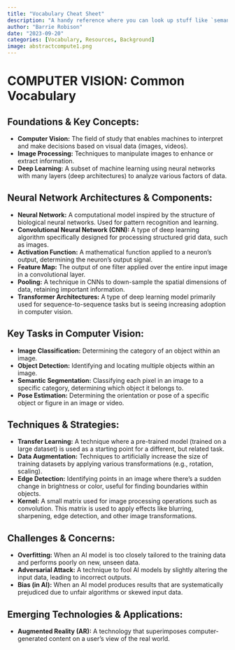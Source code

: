 ```yaml
---
title: "Vocabulary Cheat Sheet"
description: "A handy reference where you can look up stuff like `semantic segmentation`."
author: "Barrie Robison"
date: "2023-09-20"
categories: [Vocabulary, Resources, Background]
image: abstractcompute1.png
---
```


# COMPUTER VISION: Common Vocabulary

## Foundations & Key Concepts:
- **Computer Vision:** The field of study that enables machines to interpret and make decisions based on visual data (images, videos).
- **Image Processing:** Techniques to manipulate images to enhance or extract information.
- **Deep Learning:** A subset of machine learning using neural networks with many layers (deep architectures) to analyze various factors of data.

## Neural Network Architectures & Components:
- **Neural Network:** A computational model inspired by the structure of biological neural networks. Used for pattern recognition and learning.
- **Convolutional Neural Network (CNN):** A type of deep learning algorithm specifically designed for processing structured grid data, such as images.
- **Activation Function:** A mathematical function applied to a neuron's output, determining the neuron's output signal.
- **Feature Map:** The output of one filter applied over the entire input image in a convolutional layer.
- **Pooling:** A technique in CNNs to down-sample the spatial dimensions of data, retaining important information.
- **Transformer Architectures:** A type of deep learning model primarily used for sequence-to-sequence tasks but is seeing increasing adoption in computer vision.

## Key Tasks in Computer Vision:
- **Image Classification:** Determining the category of an object within an image.
- **Object Detection:** Identifying and locating multiple objects within an image.
- **Semantic Segmentation:** Classifying each pixel in an image to a specific category, determining which object it belongs to.
- **Pose Estimation:** Determining the orientation or pose of a specific object or figure in an image or video.

## Techniques & Strategies:
- **Transfer Learning:** A technique where a pre-trained model (trained on a large dataset) is used as a starting point for a different, but related task.
- **Data Augmentation:** Techniques to artificially increase the size of training datasets by applying various transformations (e.g., rotation, scaling).
- **Edge Detection:** Identifying points in an image where there's a sudden change in brightness or color, useful for finding boundaries within objects.
- **Kernel:** A small matrix used for image processing operations such as convolution. This matrix is used to apply effects like blurring, sharpening, edge detection, and other image transformations. 

## Challenges & Concerns:
- **Overfitting:** When an AI model is too closely tailored to the training data and performs poorly on new, unseen data.
- **Adversarial Attack:** A technique to fool AI models by slightly altering the input data, leading to incorrect outputs.
- **Bias (in AI):** When an AI model produces results that are systematically prejudiced due to unfair algorithms or skewed input data.

## Emerging Technologies & Applications:
- **Augmented Reality (AR):** A technology that superimposes computer-generated content on a user's view of the real world.


